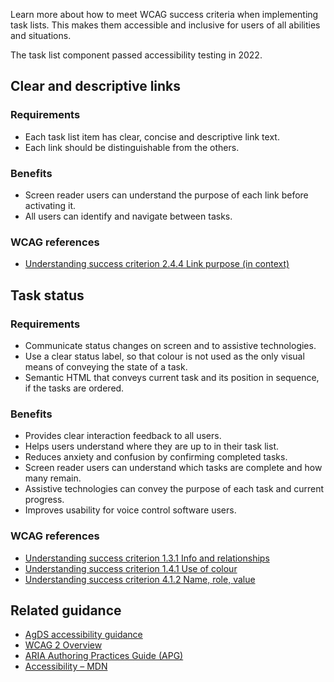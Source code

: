 Learn more about how to meet WCAG success criteria when implementing task lists. This makes them accessible and inclusive for users of all abilities and situations.

The task list component passed accessibility testing in 2022.

## Clear and descriptive links

### Requirements

- Each task list item has clear, concise and descriptive link text.
- Each link should be distinguishable from the others.

### Benefits

- Screen reader users can understand the purpose of each link before activating it.
- All users can identify and navigate between tasks.

### WCAG references

- [Understanding success criterion 2.4.4 Link purpose (in context)](https://www.w3.org/WAI/WCAG21/Understanding/link-purpose-in-context.html)

## Task status

### Requirements

- Communicate status changes on screen and to assistive technologies.
- Use a clear status label, so that colour is not used as the only visual means of conveying the state of a task.
- Semantic HTML that conveys current task and its position in sequence, if the tasks are ordered.

### Benefits

- Provides clear interaction feedback to all users.
- Helps users understand where they are up to in their task list.
- Reduces anxiety and confusion by confirming completed tasks.
- Screen reader users can understand which tasks are complete and how many remain.
- Assistive technologies can convey the purpose of each task and current progress.
- Improves usability for voice control software users.

### WCAG references

- [Understanding success criterion 1.3.1 Info and relationships](https://www.w3.org/WAI/WCAG21/Understanding/info-and-relationships.html)
- [Understanding success criterion 1.4.1 Use of colour](https://www.w3.org/WAI/WCAG21/Understanding/use-of-color.html)
- [Understanding success criterion 4.1.2 Name, role, value](https://www.w3.org/WAI/WCAG21/Understanding/name-role-value.html)

## Related guidance

- [AgDS accessibility guidance](/foundations/accessibility)
- [WCAG 2 Overview](https://www.w3.org/WAI/standards-guidelines/wcag/)
- [ARIA Authoring Practices Guide (APG)](https://www.w3.org/WAI/ARIA/apg/)
- [Accessibility – MDN](https://developer.mozilla.org/en-US/docs/Web/Accessibility)
